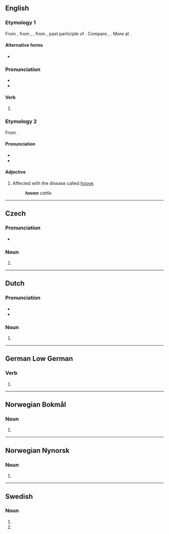 {{also|Hoven}}
==English==

===Etymology 1===
From {{inh|en|enm|hoven}}, from {{inh|en|ang|hafen}}, {{m|ang|ġehafen}}, from {{inh|en|gem-pro|*habanaz}}, past participle of {{der|en|gem-pro|*habjaną|t=to lift, heave}}. Compare {{cog|nds-de|hoven|t=hoven|pos=past participle}}, {{cog|de|gehoben|t=hoven|pos=past participle}}. More at {{l|en|heave}}.

====Alternative forms====
* {{alter|en|hove|heaved}}

===Pronunciation===
* {{IPA|en|/ˈhoːvən/}}
* {{rhymes|en|oːvən}}

====Verb====
{{head|en|verb form}}

# {{inflection of|en|heave||alternative|past|part}}

===Etymology 2===
From {{af|en|hoove|-en}}.

====Pronunciation====
* {{IPA|en|/ˈhuːvən/}}
* {{rhymes|en|uːvən}}

====Adjective====
{{en-adj|-}}

# Affected with the disease called [[hoove]].
#: '''''hoven''' cattle''

----

==Czech==

=== Pronunciation ===
* {{cs-IPA}}

=== Noun ===
{{cs-noun form}}

# {{inflection of|cs|hovno||gen|p}}

----

==Dutch==

===Pronunciation===
* {{audio|nl|Nl-hoven.ogg|Audio}}
* {{rhymes|nl|oːvən}}

===Noun===
{{head|nl|noun plural form}}

# {{nl-noun form of|pl|hof}}

----
==German Low German==

===Verb===
{{head|nds-de|verb form}}

# {{past participle of|nds-de|heven|nocat=1}}

----

==Norwegian Bokmål==

===Noun===
{{head|nb|noun form|g=m}}

# {{inflection of|nb|hov||def|s}}

----
==Norwegian Nynorsk==

===Noun===
{{head|nn|noun form|g=m}}

# {{inflection of|nn|hov||definite|s}}

----

==Swedish==

===Noun===
{{head|sv|noun form}}

# {{sv-noun-form-def|hov}}<!-- hoof -->
# {{sv-noun-form-def-pl|hov}}<!-- court -->